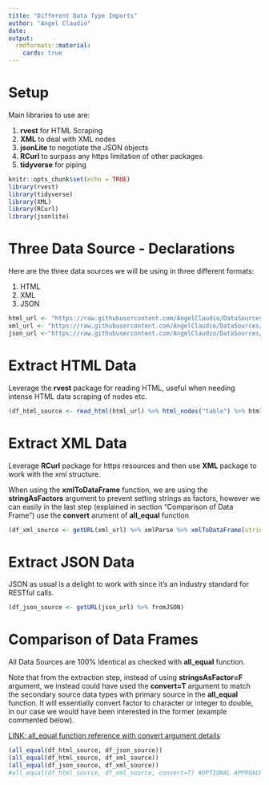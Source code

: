 ```yaml
---
title: "Different Data Type Imports"
author: "Angel Claudio"
date: 
output:
  rmdformats::material:
    cards: true
---
```

# Setup

Main libraries to use are:

1. **rvest** for HTML Scraping
2. **XML** to deal with XML nodes
3. **jsonLite** to negotiate the JSON objects
4. **RCurl** to surpass any https limitation of other packages
5. **tidyverse** for piping

```r
knitr::opts_chunk$set(echo = TRUE)
library(rvest)
library(tidyverse)
library(XML)
library(RCurl)
library(jsonlite)
```

# Three Data Source - Declarations

Here are the three data sources we will be using in three different formats:

1. HTML
2. XML
3. JSON

```r
html_url <- "https://raw.githubusercontent.com/AngelClaudio/DataSources/master/Books.html"
xml_url <- "https://raw.githubusercontent.com/AngelClaudio/DataSources/master/Books.xml"
json_url <-"https://raw.githubusercontent.com/AngelClaudio/DataSources/master/Books.json" 
```

# Extract HTML Data

Leverage the **rvest** package for reading HTML, useful when needing intense HTML data scraping of nodes etc.

```r
(df_html_source <- read_html(html_url) %>% html_nodes("table") %>% html_table)
```

# Extract XML Data 

Leverage **RCurl** package for https resources and then use **XML** package to work with the xml structure.

When using the **xmlToDataFrame** function, we are using the **stringAsFactors** argument to prevent setting strings as factors, however we can easily in the last step (explained in section "Comparison of Data Frame") use the **convert** arument of **all_equal** function

```r
(df_xml_source <- getURL(xml_url) %>% xmlParse %>% xmlToDataFrame(stringsAsFactors=F))
```


# Extract JSON Data 

JSON as usual is a delight to work with since it's an industry standard for RESTful calls.

```r
(df_json_source <- getURL(json_url) %>% fromJSON)
```

# Comparison of Data Frames

All Data Sources are 100% Identical as checked with **all_equal** function.

Note that from the extraction step, instead of using **stringsAsFactor=F** argument, we instead could have used the **convert=T** argument to match the secondary source data types with primary source in the **all_equal** function. It will essentially convert factor to character or integer to double, in our case we would have been interested in the former (example commented below).

[LINK: all_equal function reference with convert argument details](https://rdrr.io/cran/dplyr/man/all_equal.html) 

```r
(all_equal(df_html_source, df_json_source))
(all_equal(df_html_source, df_xml_source))
(all_equal(df_json_source, df_xml_source))
#all_equal(df_html_source, df_xml_source, convert=T) #OPTIONAL APPROACH
```

